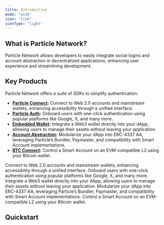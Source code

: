 ```yaml
---
title: Introduction  
mode: "wide"
icon: "link"
iconType: "light"
---
```


## What is Particle Network?

Particle Network allows developers to easily integrate social logins and account abstraction in decentralized applications, enhancing user experience and streamlining development.

## Key Products

Particle Network offers a suite of SDKs to simplify authentication:

- **[Particle Connect](../api-reference/connect):** Connect to Web 2.0 accounts and mainstream wallets, enhancing accessibility through a unified interface.
- **[Particle Auth](../api-reference/auth):** Onboard users with one-click authentication using popular platforms like Google, X, and many more.
- **[Embedded Wallet](../api-reference/wallet):** Integrate a Web3 wallet directly into your dApp, allowing users to manage their assets without leaving your application.
- **[Account Abstraction](../api-reference/aa):** Modularize your dApp into ERC-4337 AA, leveraging Particle’s Bundler, Paymaster, and compatibility with Smart Account implementations.
- **[BTC Connect](../api-reference/btc):** Control a Smart Account on an EVM-compatible L2 using your Bitcoin wallet.

<CardGroup cols={2}>
 <Card title="Particle Connect" icon="link" href="../api-reference/connect">
 Connect to Web 2.0 accounts and mainstream wallets, enhancing accessibility through a unified interface.
 </Card>
 <Card title="Particle Auth" icon="shield" href="../api-reference/auth">
 Onboard users with one-click authentication using popular platforms like Google, X, and many more.
 </Card>
 <Card title="Embedded Wallet" icon="wallet" href="../api-reference/wallet">
 Integrate a Web3 wallet directly into your dApp, allowing users to manage their assets without leaving your application.
 </Card>
 <Card title="Account Abstraction" icon="credit-card" href="../api-reference/aa">
 Modularize your dApp into ERC-4337 AA, leveraging Particle’s Bundler, Paymaster, and compatibility with Smart Account implementations.
 </Card>
</CardGroup>
 <Card title="BTC Connect" icon="btc" href="../api-reference/btc">
 Control a Smart Account on an EVM-compatible L2 using your Bitcoin wallet.
 </Card>

## Quickstart